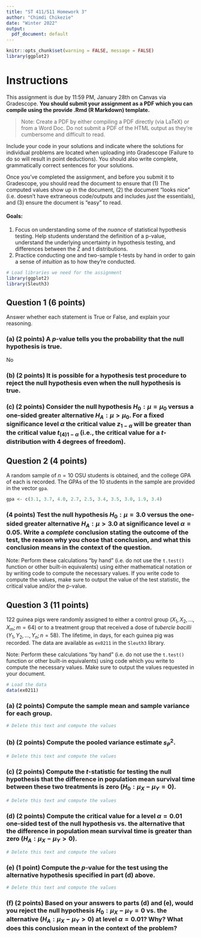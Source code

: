 ---
title: "ST 411/511 Homework 3"
author: "Chimdi Chikezie"
date: "Winter 2022"
output:
  pdf_document: default
---

```{r setup, include=FALSE}
knitr::opts_chunk$set(warning = FALSE, message = FALSE)
library(ggplot2)
```

# Instructions

This assignment is due by 11:59 PM, January 28th on Canvas via Gradescope. **You should submit your assignment as a PDF which you can compile using the provide .Rmd (R Markdown) template.** 

> Note: Create a PDF by either compiling a PDF directly (via LaTeX) or from a Word Doc. Do not submit a PDF of the HTML output as they're cumbersome and difficult to read.

Include your code in your solutions and indicate where the solutions for individual problems are located when uploading into Gradescope (Failure to do so will result in point deductions). You should also write complete, grammatically correct sentences for your solutions.

Once you've completed the assignment, and before you submit it to Gradescope, you should read the document to ensure that (1) The computed values show up in the document, (2) the document "looks nice" (i.e. doesn't have extraneous code/outputs and includes _just_ the essentials), and (3) ensure the document is "easy" to read.

#### Goals:

1. Focus on understanding some of the _nuance_ of statistical hypothesis testing. Help students understand the definition of a p-value, understand the underlying uncertainty in hypothesis testing, and differences between the Z and t distributions.
2. Practice conducting one and two-sample t-tests by hand in order to gain a sense of _intuition_ as to how they're conducted.

```{r, include=FALSE}
# Load libraries we need for the assignment
library(ggplot2)
library(Sleuth3)
```


\newpage
## Question 1 (6 points)
Answer whether each statement is True or False, and explain your reasoning.

### (a) (2 points) A $p$-value tells you the probability that the null hypothesis is true.

No



### (b) (2 points) It is possible for a hypothesis test procedure to reject the null hypothesis even when the null hypothesis is true.

<!-- Answer this question using 1-2 sentences. -->



### (c) (2 points) Consider the null hypothesis $H_0: \mu = \mu_0$ versus a one-sided greater alternative $H_A: \mu > \mu_0$. For a fixed significance level $\alpha$ the critical value $z_{1 - \alpha}$ will be greater than the critical value $t_{(4) 1 - \alpha}$ (i.e., the critical value for a $t$-distribution with 4 degrees of freedom).

<!-- Answer this question using 1-2 sentences. -->



\newpage
## Question 2 (4 points)
A random sample of $n=10$ OSU students is obtained, and the college GPA of each is recorded. The GPAs of the 10 students in the sample are provided in the vector `gpa`.

```{r}
gpa <- c(3.1, 3.7, 4.0, 2.7, 2.5, 3.4, 3.5, 3.0, 1.9, 3.4)
```

### (4 points) Test the null hypothesis $H_0: \mu = 3.0$ versus the one-sided greater alternative $H_A: \mu > 3.0$ at significance level $\alpha=0.05$. Write a _complete_ conclusion stating the outcome of the test, the reason why you chose that conclusion, and what this conclusion means in the context of the question. 

Note: Perform these calculations "by hand" (i.e. do not use the `t.test()` function or other built-in equivalents) using either mathematical notation or by writing code to compute the necessary values. If you write code to compute the values, make sure to output the value of the test statistic, the critical value and/or the p-value.

<!-- Perform the test "by hand" below. -->



\newpage
## Question 3 (11 points)
122 guinea pigs were randomly assigned to either a control group $(X_1, X_2, \ldots, X_m; m = 64)$ or to a treatment group that received a dose of *tubercle bacilli* $(Y_1, Y_2, \ldots, Y_n; n = 58)$. The lifetime, in days, for each guinea pig was recorded. The data are available as `ex0211` in the `Sleuth3` library.

Note: Perform these calculations "by hand" (i.e. do not use the `t.test()` function or other built-in equivalents) using code which you write to compute the necessary values. Make sure to output the values requested in your document.

```{r}
# Load the data
data(ex0211)
```

### (a) (2 points) Compute the sample mean and sample variance for each group.

```{r}
# Delete this text and compute the values
```


### (b) (2 points) Compute the pooled variance estimate $s_P^2$.

```{r}
# Delete this text and compute the values
```


### (c) (2 points) Compute the $t$-statistic for testing the null hypothesis that the difference in population mean survival time between these two treatments is zero ($H_0: \mu_X - \mu_Y = 0$).

```{r}
# Delete this text and compute the values
```



### (d) (2 points) Compute the critical value for a level $\alpha = 0.01$ one-sided test of the null hypothesis vs. the alternative that the difference in population mean survival time is greater than zero ($H_A: \mu_X - \mu_Y > 0$).

```{r}
# Delete this text and compute the values
```


### (e) (1 point) Compute the $p$-value for the test using the alternative hypothesis specified in part (d) above.

```{r}
# Delete this text and compute the values
```


### (f) (2 points) Based on your answers to parts (d) and (e), would you reject the null hypothesis $H_0: \mu_X - \mu_Y = 0$ vs. the alternative ($H_A: \mu_X - \mu_Y > 0$) at level $\alpha = 0.01$? Why? What does this conclusion mean in the context of the problem?

<!-- State whether you would reject or fail to reject the null hypothesis and why (Use sentences). Then, were what the conclusion of the test means in the context of the scientific question being asked. -->

